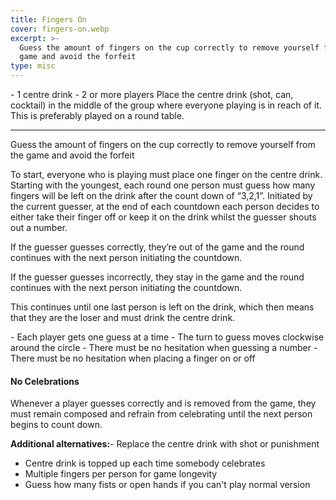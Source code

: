 ```yaml
---
title: Fingers On
cover: fingers-on.webp
excerpt: >-
  Guess the amount of fingers on the cup correctly to remove yourself from the
  game and avoid the forfeit
type: misc
---
```


<GameHero
  cover="/BeerGoggleGames/images/fingers-on.webp"
  alt="Fingers On"
/>

<GameSection title="Equipment" icon="/BeerGoggleGames/images/liquor.webp">
-   1 centre drink
-   2 or more players
</GameSection>

<GameSection title="Setup" icon="/BeerGoggleGames/images/settings.webp">
Place the centre drink (shot, can, cocktail) in the middle of the group where everyone playing is in reach of it. This is preferably played on a round table.

* * *
</GameSection>

<GameSection title="Aim of the Game" icon="/BeerGoggleGames/images/target.webp">
<p>Guess the amount of fingers on the cup correctly to remove yourself from the game and avoid the forfeit</p>
</GameSection>

<GameSection title="How to Play" icon="/BeerGoggleGames/images/question.webp">
To start, everyone who is playing must place one finger on the centre drink. Starting with the youngest, each round one person must guess how many fingers will be left on the drink after the count down of “3,2,1”. Initiated by the current guesser, at the end of each countdown each person decides to either take their finger off or keep it on the drink whilst the guesser shouts out a number.

If the guesser guesses correctly, they’re out of the game and the round continues with the next person initiating the countdown.

If the guesser guesses incorrectly, they stay in the game and the round continues with the next person initiating the countdown.

This continues until one last person is left on the drink, which then means that they are the loser and must drink the centre drink.
</GameSection>

<GameSection title="Rules" icon="/BeerGoggleGames/images/rules.webp">
-   Each player gets one guess at a time
-   The turn to guess moves clockwise around the circle
-   There must be no hesitation when guessing a number
-   There must be no hesitation when placing a finger on or off
</GameSection>

<GameSection title="Special Edition" icon="/BeerGoggleGames/images/special.webp">

<h4>No Celebrations</h4>

Whenever a player guesses correctly and is removed from the game, they must remain composed and refrain from celebrating until the next person begins to count down.

**Additional alternatives:**-   Replace the centre drink with shot or punishment
-   Centre drink is topped up each time somebody celebrates
-   Multiple fingers per person for game longevity
-   Guess how many fists or open hands if you can't play normal version
</GameSection>

<ShareButtons title="Fingers On" />

<FeedbackCard>
</FeedbackCard>
